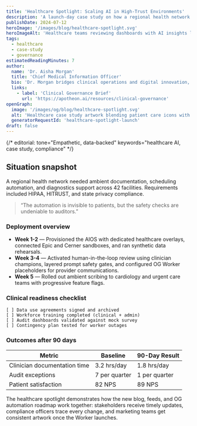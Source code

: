 ```yaml
---
title: 'Healthcare Spotlight: Scaling AI in High-Trust Environments'
description: 'A launch-day case study on how a regional health network deployed the Apotheon.ai stack while honoring clinical and regulatory demands.'
publishDate: 2024-07-12
heroImage: '/images/blog/healthcare-spotlight.svg'
heroImageAlt: 'Healthcare teams reviewing dashboards with AI insights layered over compliance markers'
tags:
  - healthcare
  - case-study
  - governance
estimatedReadingMinutes: 7
author:
  name: 'Dr. Aisha Morgan'
  title: 'Chief Medical Information Officer'
  bio: 'Dr. Morgan bridges clinical operations and digital innovation, ensuring AI augments care teams without eroding trust.'
  links:
    - label: 'Clinical Governance Brief'
      url: 'https://apotheon.ai/resources/clinical-governance'
openGraph:
  image: '/images/og/blog/healthcare-spotlight.svg'
  alt: 'Healthcare case study artwork blending patient care icons with secure AI pipelines'
  generatorRequestId: 'healthcare-spotlight-launch'
draft: false
---
```


{/* editorial: tone="Empathetic, data-backed" keywords="healthcare AI, case study, compliance" */}

## Situation snapshot

A regional health network needed ambient documentation, scheduling automation, and diagnostics support across 42 facilities. Requirements included HIPAA, HITRUST, and state privacy compliance.

> “The automation is invisible to patients, but the safety checks are undeniable to auditors.”

### Deployment overview

- **Week 1-2** — Provisioned the AIOS with dedicated healthcare overlays, connected Epic and Cerner sandboxes, and ran synthetic data rehearsals.
- **Week 3-4** — Activated human-in-the-loop review using clinician champions, layered prompt safety gates, and configured OG Worker placeholders for provider communications.
- **Week 5** — Rolled out ambient scribing to cardiology and urgent care teams with progressive feature flags.

### Clinical readiness checklist

```text
[ ] Data use agreements signed and archived
[ ] Workforce training completed (clinical + admin)
[ ] Audit dashboards validated against mock survey
[ ] Contingency plan tested for worker outages
```

### Outcomes after 90 days

| Metric                       | Baseline      | 90-Day Result |
| ---------------------------- | ------------- | ------------- |
| Clinician documentation time | 3.2 hrs/day   | 1.8 hrs/day   |
| Audit exceptions             | 7 per quarter | 1 per quarter |
| Patient satisfaction         | 82 NPS        | 89 NPS        |

The healthcare spotlight demonstrates how the new blog, feeds, and OG automation roadmap work together: stakeholders receive timely updates, compliance officers trace every change, and marketing teams get consistent artwork once the Worker launches.
